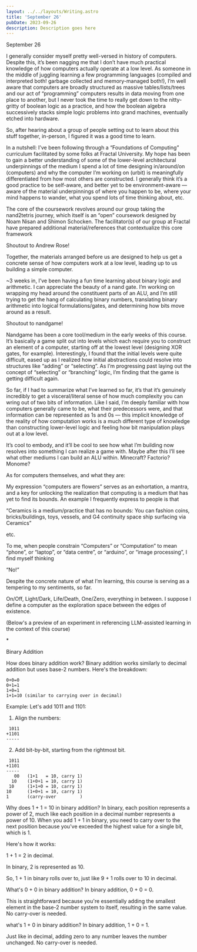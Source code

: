 ```yaml
---
layout: ../../layouts/Writing.astro
title: 'September 26'
pubDate: 2023-09-26
description: Description goes here
---
```



September 26

I generally consider myself pretty well-versed in history of computers. Despite this, it’s been nagging me that I don’t have much practical knowledge of how computers actually operate at a low level. As someone in the middle of juggling learning a few programming languages (compiled and interpreted both! garbage collected and memory-managed both!), I’m well aware that computers are broadly structured as massive tables/lists/trees and our act of “programming” computers results in data moving from one place to another, but I never took the time to really get down to the nitty-gritty of boolean logic as a practice, and how the boolean algebra successively stacks simple logic problems into grand machines, eventually etched into hardware.

So, after hearing about a group of people setting out to learn about this stuff together, in-person, I figured it was a good time to learn.

In a nutshell: I’ve been following through a “Foundations of Computing” curriculum facilitated by some folks at Fractal University. My hope has been to gain a better understanding of some of the lower-level architectural underpinnings of the medium I spend a lot of time designing in/around/on (computers) and why the computer I’m working on (urbit) is meaningfully differentiated from how most others are constructed. I generally think it’s a good practice to be self-aware, and better yet to be environment-aware — aware of the material underpinnings of where you happen to be, where your mind happens to wander, what you spend lots of time thinking about, etc.

The core of the coursework revolves around our group taking the nand2tetris journey, which itself is an “open” coursework designed by Noam Nisan and Shimon Schocken. The facilitator(s) of our group at Fractal have prepared additional material/references that contextualize this core framework

Shoutout to Andrew Rose!

Together, the materials arranged before us are designed to help us get a concrete sense of how computers work at a low level, leading up to us building a simple computer.

~3 weeks in, I’ve been having a fun time learning about binary logic and arithmetic. I can appreciate the beauty of a nand gate. I’m working on wrapping my head around the constituent parts of an ALU, and I’m still trying to get the hang of calculating binary numbers, translating binary arithmetic into logical formulations/gates, and determining how bits move around as a result.

Shoutout to nandgame! 

Nandgame has been a core tool/medium in the early weeks of this course. It’s basically a game split out into levels which each require you to construct an element of a computer, starting off at the lowest level (designing XOR gates, for example). Interestingly, I found that the initial levels were quite difficult, eased up as I realized how initial abstractions could resolve into structures like “adding” or “selecting”. As I’m progressing past laying out the concept of “selecting” or “branching” logic, I’m finding that the game is getting difficult again.

So far, if I had to summarize what I’ve learned so far, it’s that it’s genuinely incredibly to get a visceral/literal sense of how much complexity you can wring out of two bits of information. Like I said, I’m deeply familiar with how computers generally came to be, what their predecessors were, and that information can be represented as 1s and 0s — this implicit knowledge of the reality of how computation works is a much different type of knowledge than constructing lower-level logic and feeling how bit manipulation plays out at a low level.

It’s cool to embody, and it’ll be cool to see how what I’m building now resolves into something I can realize a game with. Maybe after this I’ll see what other mediums I can build an ALU within. Minecraft? Factorio? Monome?

As for computers themselves, and what they are:

My expression “computers are flowers” serves as an exhortation, a mantra, and a key for unlocking the realization that computing is a medium that has yet to find its bounds. An example I frequently express to people is that

“Ceramics is a medium/practice that has no bounds: You can fashion coins, bricks/buildings, toys, vessels, and G4 continuity space ship surfacing via Ceramics”

etc. 

To me, when people constrain “Computers” or “Computation” to mean “phone”, or “laptop”, or “data centre”, or “arduino”, or “image processing”, I find myself thinking

“No!”

Despite the concrete nature of what I’m learning, this course is serving as a tempering to my sentiments, so far.

On/Off, Light/Dark, Life/Death, One/Zero, everything in between. I suppose I define a computer as the exploration space between the edges of existence.

(Below's a preview of an experiment in referencing LLM-assisted learning in the context of this course)

\*

Binary Addition

<E/> 
How does binary addition work?

<O/> 
Binary addition works similarly to decimal addition but uses base-2 numbers. Here's the breakdown:

```
0+0=0
0+1=1
1+0=1
1+1=10 (similar to carrying over in decimal)
```

Example: Let's add 1011 and 1101:

1. Align the numbers:

```
 1011
+1101
-----
```

2. Add bit-by-bit, starting from the rightmost bit.

```
 1011
+1101
-----
   00   (1+1   = 10, carry 1)
  10    (1+0+1 = 10, carry 1)
 10     (1+1+0 = 10, carry 1)
10      (1+0+1 = 10, carry 1)
1       (carry-over         )
```

<E/> 
Why does 1 + 1 = 10 in binary addition?

<O/> 
In binary, each position represents a power of 2, much like each position in a decimal number represents a power of 10. When you add 1 + 1 in binary, you need to carry over to the next position because you've exceeded the highest value for a single bit, which is 1.

Here's how it works:

1 + 1 = 2 in decimal.

In binary, 2 is represented as 10.

So, 1 + 1 in binary rolls over to, just like 9 + 1 rolls over to 10 in decimal.

<E/> 
What's 0 + 0 in binary addition?

<O/> 
In binary addition, 0 + 0 = 0.

This is straightforward because you're essentially adding the smallest element in the base-2 number system to itself, resulting in the same value. No carry-over is needed.

<E/> 
what's 1 + 0 in binary addition?

<O/> 
In binary addition, 1 + 0 = 1.

Just like in decimal, adding zero to any number leaves the number unchanged. No carry-over is needed.